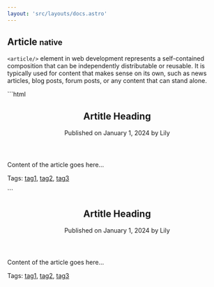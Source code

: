 ```yaml
---
layout: 'src/layouts/docs.astro'
---
```


##  Article <small class="clr-subtext txt-nm txt-lowercase"> native </small>

`<article/>` element in web development represents a self-contained 
composition that can be independently distributable or reusable. It is 
typically used for content that makes sense on its own, such as news articles, 
blog posts, forum posts, or any content that can stand alone.

<grid class='grid cols-2 outln outln-primary radius-3xs'>
  ```html
  <article>
    <header>
      <h1>Artitle Heading</h1>
      <time>Published on January 1, 2024 by Lily</time>
    </header>
    <p>Content of the article goes here...</p>
    <footer>
      <p>Tags: <a href="#">tag1</a>, <a href="#">tag2</a>, <a href="#">tag3</a></p>
    </footer>
  </article>
  ```
  <column class='align-center[items] flex place-center p-5xl'>
    <article>
      <header>
        <h1>Artitle Heading</h1>
        <time>Published on January 1, 2024 by Lily</time>
      </header>
      <p>Content of the article goes here...</p>
      <footer>
        <p>Tags: <a href="#">tag1</a>, <a href="#">tag2</a>, <a href="#">tag3</a></p>
      </footer>
    </article>
  </column>
</grid>
